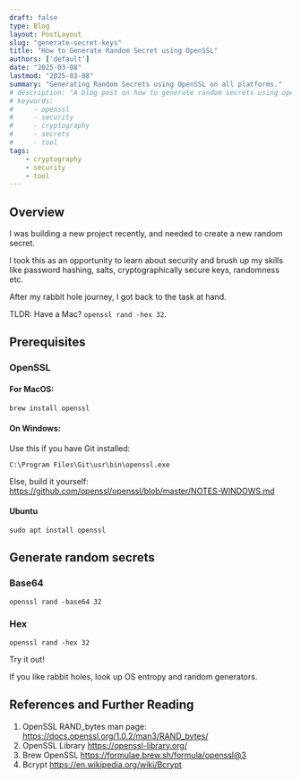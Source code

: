 ```yaml
---
draft: false
type: Blog
layout: PostLayout
slug: "generate-secret-keys"
title: "How to Generate Random Secret using OpenSSL"
authors: ['default']
date: "2025-03-08"
lastmod: "2025-03-08"
summary: "Generating Random Secrets using OpenSSL on all platforms."
# description: "A blog post on how to generate random secrets using openssl."
# keywords:
#     - openssl
#     - security
#     - cryptography
#     - secrets
#     - tool
tags:
    - cryptography
    - security
    - tool
---
```


## Overview

I was building a new project recently, and needed to create a new random secret.

I took this as an opportunity to learn about security and brush up my skills like password hashing, salts, cryptographically secure keys, randomness etc.

After my rabbit hole journey, I got back to the task at hand.

TLDR: Have a Mac? `openssl rand -hex 32`.

## Prerequisites
### OpenSSL
#### For MacOS:

```bash
brew install openssl
```

#### On Windows:

Use this if you have Git installed:

```
C:\Program Files\Git\usr\bin\openssl.exe
```

Else, build it yourself:
https://github.com/openssl/openssl/blob/master/NOTES-WINDOWS.md

#### Ubuntu
```
sudo apt install openssl
```

## Generate random secrets
### Base64
```
openssl rand -base64 32
```

### Hex
```
openssl rand -hex 32
```

Try it out!

If you like rabbit holes, look up OS entropy and random generators.

## References and Further Reading
1. OpenSSL RAND_bytes man page: https://docs.openssl.org/1.0.2/man3/RAND_bytes/
2. OpenSSL Library https://openssl-library.org/
3. Brew OpenSSL https://formulae.brew.sh/formula/openssl@3
4. Bcrypt https://en.wikipedia.org/wiki/Bcrypt